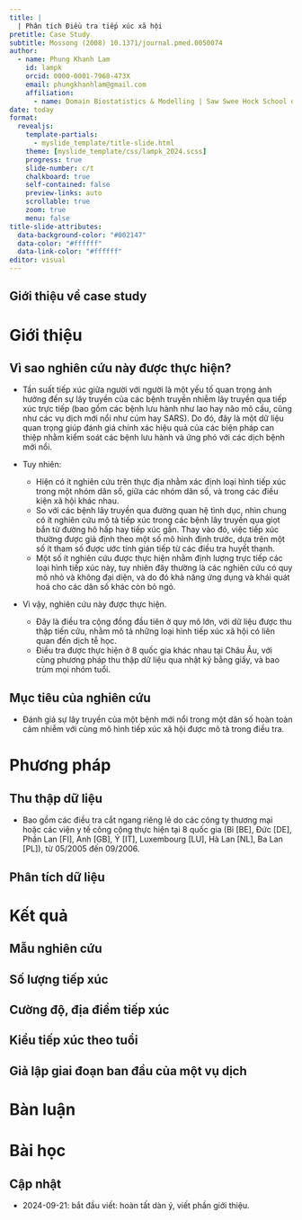 ```yaml
---
title: |
  | Phân tích Điều tra tiếp xúc xã hội
pretitle: Case Study
subtitle: Mossong (2008) 10.1371/journal.pmed.0050074
author: 
  - name: Phung Khanh Lam
    id: lampk
    orcid: 0000-0001-7968-473X
    email: phungkhanhlam@gmail.com
    affiliation:
      - name: Domain Biostatistics & Modelling | Saw Swee Hock School of Public Health | National University of Singapore
date: today
format: 
  revealjs:
    template-partials:
      - myslide_template/title-slide.html
    theme: [myslide_template/css/lampk_2024.scss]
    progress: true
    slide-number: c/t
    chalkboard: true
    self-contained: false
    preview-links: auto
    scrollable: true
    zoom: true
    menu: false
title-slide-attributes:
  data-background-color: "#002147"
  data-color: "#ffffff"
  data-link-color: "#ffffff"
editor: visual
---
```


## Giới thiệu về case study

# Giới thiệu

## Vì sao nghiên cứu này được thực hiện?

* Tần suất tiếp xúc giữa người với người là một yếu tố quan trọng ảnh hưởng đến sự lây truyền của các bệnh truyền nhiễm lây truyền qua tiếp xúc trực tiếp (bao gồm các bệnh lưu hành như lao hay não mô cầu, cũng như các vụ dịch mới nổi như cúm hay SARS). Do đó, đây là một dữ liệu quan trọng giúp đánh giá chính xác hiệu quả của các biện pháp can thiệp nhằm kiểm soát các bệnh lưu hành và ứng phó với các dịch bệnh mới nổi.

* Tuy nhiên:
    - Hiện có ít nghiên cứu trên thực địa nhằm xác định loại hình tiếp xúc trong một nhóm dân số, giữa các nhóm dân số, và trong các điều kiện xã hội khác nhau.
    - So với các bệnh lây truyền qua đường quan hệ tình dục, nhìn chung có ít nghiên cứu mô tả tiếp xúc trong các bệnh lây truyền qua giọt bắn từ đường hô hấp hay tiếp xúc gần. Thay vào đó, việc tiếp xúc thường được giả định theo một số mô hình định trước, dựa trên một số ít tham số được ước tính gián tiếp từ các điều tra huyết thanh.
    - Một số ít nghiên cứu được thực hiện nhằm định lượng trực tiếp các loại hình tiếp xúc này, tuy nhiên đây thường là các nghiên cứu có quy mô nhỏ và không đại diện, và do đó khả năng ứng dụng và khái quát hoá cho các dân số khác còn bỏ ngỏ.

* Vì vậy, nghiên cứu này được thực hiện.
    - Đây là điều tra cộng đồng đầu tiên ở quy mô lớn, với dữ liệu được thu thập tiến cứu, nhằm mô tả những loại hình tiếp xúc xã hội có liên quan đến dịch tễ học.
    - Điều tra được thực hiện ở 8 quốc gia khác nhau tại Châu Âu, với cùng phương pháp thu thập dữ liệu qua nhật ký bằng giấy, và bao trùm mọi nhóm tuổi. 
    
## Mục tiêu của nghiên cứu

* Đánh giá sự lây truyền của một bệnh mới nổi trong một dân số hoàn toàn cảm nhiễm với cùng mô hình tiếp xúc xã hội được mô tả trong điều tra. 

# Phương pháp

## Thu thập dữ liệu

* Bao gồm các điều tra cắt ngang riêng lẻ do các công ty thương mại hoặc các viện y tế công cộng thực hiện tại 8 quốc gia (Bỉ [BE], Đức [DE], Phần Lan [FI], Anh [GB], Ý [IT], Luxembourg [LU], Hà Lan [NL], Ba Lan [PL]), từ 05/2005 đến 09/2006.   

## Phân tích dữ liệu

# Kết quả

## Mẫu nghiên cứu

## Số lượng tiếp xúc

## Cường độ, địa điểm tiếp xúc

## Kiểu tiếp xúc theo tuổi

## Giả lập giai đoạn ban đầu của một vụ dịch

# Bàn luận

# Bài học

## Cập nhật

* 2024-09-21: bắt đầu viết: hoàn tất dàn ý, viết phần giới thiệu. 

